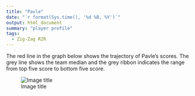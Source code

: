```yaml
---
title: "Pavle"
date: "`r format(Sys.time(), '%d %B, %Y')`"
output: html_document
summary: "player profile"
tags:
  - Zig-Zag RZR
---
```


The red line in the graph below shows the trajectory of Pavle's scores. The grey line shows the team median and the grey ribbon indicates the range from top five score to bottom five score.

![Image title](Pavle.jpg)
